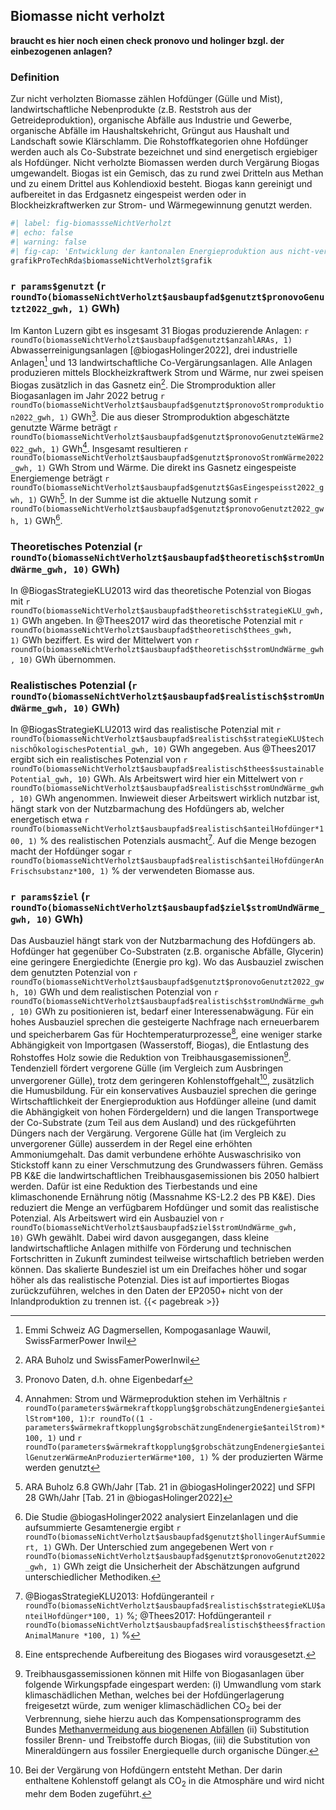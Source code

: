 ## Biomasse nicht verholzt

```{=html}
<b>
braucht es hier noch einen check pronovo und holinger bzgl. der einbezogenen anlagen?
</b>
```
### Definition

Zur nicht verholzten Biomasse zählen Hofdünger (Gülle und Mist), landwirtschaftliche Nebenprodukte (z.B. Reststroh aus der Getreideproduktion), organische Abfälle aus Industrie und Gewerbe, organische Abfälle im Haushaltskehricht, Grüngut aus Haushalt und Landschaft sowie Klärschlamm. Die Rohstoffkategorien ohne Hofdünger werden auch als Co-Substrate bezeichnet und sind energetisch ergiebiger als Hofdünger. Nicht verholzte Biomassen werden durch Vergärung Biogas umgewandelt. Biogas ist ein Gemisch, das zu rund zwei Dritteln aus Methan und zu einem Drittel aus Kohlendioxid besteht. Biogas kann gereinigt und aufbereitet in das Erdgasnetz eingespeist werden oder in Blockheizkraftwerken zur Strom- und Wärmegewinnung genutzt werden.

<!-- Wasserstoff wird im Rahmen dieses Berichts nicht zu Biogas gezählt, da dessen Produktion durch einen Elektrolyseprozess, d.h. die Aufspaltung von Wasser in Sauerstoff und Wasserstoff mithilfe von Strom, erfolgt. Ebenso wenig zählen synthetische Gase, welche ein Folgeprodukt von Wasserstoff sind, zu Biogas.  -->

```r
#| label: fig-biomassseNichtVerholzt
#| echo: false
#| warning: false
#| fig-cap: 'Entwicklung der kantonalen Energieproduktion aus nicht-verholzter Biomasse und das entsprechende realistische Potenzial (blau). Zum Vergleich sind die skalierten Werte aus den Energieperspektiven 2050+ (EP2050+) in grau gezeigt.'
grafikProTechRda$biomasseNichtVerholzt$grafik
```

### `r params$genutzt` (`r roundTo(biomasseNichtVerholzt$ausbaupfad$genutzt$pronovoGenutzt2022_gwh, 1)` GWh)

Im Kanton Luzern gibt es insgesamt 31 Biogas produzierende Anlagen: `r roundTo(biomasseNichtVerholzt$ausbaupfad$genutzt$anzahlARAs, 1)` Abwasserreinigungsanlagen [@biogasHolinger2022], drei industrielle Anlagen[^_biomassenichtverholzt-1] und 13 landwirtschaftliche Co-Vergärungsanlagen. Alle Anlagen produzieren mittels Blockheizkraftwerk Strom und Wärme, nur zwei speisen Biogas zusätzlich in das Gasnetz ein[^_biomassenichtverholzt-2]. Die Stromproduktion aller Biogasanlagen im Jahr 2022 betrug `r roundTo(biomasseNichtVerholzt$ausbaupfad$genutzt$pronovoStromproduktion2022_gwh, 1)` GWh[^_biomassenichtverholzt-3]. Die aus dieser Stromproduktion abgeschätzte genutzte Wärme beträgt `r roundTo(biomasseNichtVerholzt$ausbaupfad$genutzt$pronovoGenutzteWärme2022_gwh, 1)` GWh[^_biomassenichtverholzt-4]. Insgesamt resultieren `r roundTo(biomasseNichtVerholzt$ausbaupfad$genutzt$pronovoStromWärme2022_gwh, 1)` GWh Strom und Wärme. Die direkt ins Gasnetz eingespeiste Energiemenge beträgt `r roundTo(biomasseNichtVerholzt$ausbaupfad$genutzt$GasEingespeisst2022_gwh, 1)` GWh[^_biomassenichtverholzt-5]. In der Summe ist die aktuelle Nutzung somit `r roundTo(biomasseNichtVerholzt$ausbaupfad$genutzt$pronovoGenutzt2022_gwh, 1)` GWh[^_biomassenichtverholzt-6].

[^_biomassenichtverholzt-1]: Emmi Schweiz AG Dagmersellen, Kompogasanlage Wauwil, SwissFarmerPower Inwil

[^_biomassenichtverholzt-2]: ARA Buholz und SwissFamerPowerInwil

[^_biomassenichtverholzt-3]: Pronovo Daten, d.h. ohne Eigenbedarf

[^_biomassenichtverholzt-4]: Annahmen: Strom und Wärmeproduktion stehen im Verhältnis `r roundTo(parameters$wärmekraftkopplung$grobschätzungEndenergie$anteilStrom*100, 1)`:`r roundTo((1 - parameters$wärmekraftkopplung$grobschätzungEndenergie$anteilStrom)*100, 1)` und `r roundTo(parameters$wärmekraftkopplung$grobschätzungEndenergie$anteilGenutzerWärmeAnProduzierterWärme*100, 1)` % der produzierten Wärme werden genutzt

[^_biomassenichtverholzt-5]: ARA Buholz 6.8 GWh/Jahr [Tab. 21 in @biogasHolinger2022] und SFPI 28 GWh/Jahr [Tab. 21 in @biogasHolinger2022]

[^_biomassenichtverholzt-6]: Die Studie @biogasHolinger2022 analysiert Einzelanlagen und die aufsummierte Gesamtenergie ergibt `r roundTo(biomasseNichtVerholzt$ausbaupfad$genutzt$hollingerAufSummiert, 1)` GWh. Der Unterschied zum angegebenen Wert von `r roundTo(biomasseNichtVerholzt$ausbaupfad$genutzt$pronovoGenutzt2022_gwh, 1)` GWh zeigt die Unsicherheit der Abschätzungen aufgrund unterschiedlicher Methodiken.

### Theoretisches Potenzial (`r roundTo(biomasseNichtVerholzt$ausbaupfad$theoretisch$stromUndWärme_gwh, 10)` GWh)

In @BiogasStrategieKLU2013 wird das theoretische Potenzial von Biogas mit `r roundTo(biomasseNichtVerholzt$ausbaupfad$theoretisch$strategieKLU_gwh, 1)` GWh angeben. In @Thees2017 wird das theoretische Potenzial mit `r roundTo(biomasseNichtVerholzt$ausbaupfad$theoretisch$thees_gwh, 1)` GWh beziffert. Es wird der Mittelwert von `r roundTo(biomasseNichtVerholzt$ausbaupfad$theoretisch$stromUndWärme_gwh, 10)` GWh übernommen.

### Realistisches Potenzial (`r roundTo(biomasseNichtVerholzt$ausbaupfad$realistisch$stromUndWärme_gwh, 10)` GWh)

In @BiogasStrategieKLU2013 wird das realistische Potenzial mit `r roundTo(biomasseNichtVerholzt$ausbaupfad$realistisch$strategieKLU$technischÖkologischesPotential_gwh, 10)` GWh angegeben. Aus @Thees2017 ergibt sich ein realistisches Potenzial von `r roundTo(biomasseNichtVerholzt$ausbaupfad$realistisch$thees$sustainablePotential_gwh, 10)` GWh. Als Arbeitswert wird hier ein Mittelwert von `r roundTo(biomasseNichtVerholzt$ausbaupfad$realistisch$stromUndWärme_gwh, 10)` GWh angenommen. Inwieweit dieser Arbeitswert wirklich nutzbar ist, hängt stark von der Nutzbarmachung des Hofdüngers ab, welcher energetisch etwa `r roundTo(biomasseNichtVerholzt$ausbaupfad$realistisch$anteilHofdünger*100, 1)` % des realistischen Potenzials ausmacht[^_biomassenichtverholzt-7]. Auf die Menge bezogen macht der Hofdünger sogar `r roundTo(biomasseNichtVerholzt$ausbaupfad$realistisch$anteilHofdüngerAnFrischsubstanz*100, 1)` % der verwendeten Biomasse aus.

[^_biomassenichtverholzt-7]: @BiogasStrategieKLU2013: Hofdüngeranteil `r roundTo(biomasseNichtVerholzt$ausbaupfad$realistisch$strategieKLU$anteilHofdünger*100, 1)` %; @Thees2017: Hofdüngeranteil `r roundTo(biomasseNichtVerholzt$ausbaupfad$realistisch$thees$fractionAnimalManure *100, 1)` %

### `r params$ziel` (`r roundTo(biomasseNichtVerholzt$ausbaupfad$ziel$stromUndWärme_gwh, 10)` GWh)

Das Ausbauziel hängt stark von der Nutzbarmachung des Hofdüngers ab. Hofdünger hat gegenüber Co-Substraten (z.B. organische Abfälle, Glycerin) eine geringere Energiedichte (Energie pro kg). Wo das Ausbauziel zwischen dem genutzten Potenzial von `r roundTo(biomasseNichtVerholzt$ausbaupfad$genutzt$pronovoGenutzt2022_gwh, 10)` GWh und dem realistischen Potenzial von `r roundTo(biomasseNichtVerholzt$ausbaupfad$realistisch$stromUndWärme_gwh, 10)` GWh zu positionieren ist, bedarf einer Interessenabwägung. Für ein hohes Ausbauziel sprechen die gesteigerte Nachfrage nach erneuerbarem und speicherbarem Gas für Hochtemperaturprozesse[^_biomassenichtverholzt-8], eine weniger starke Abhängigkeit von Importgasen (Wasserstoff, Biogas), die Entlastung des Rohstoffes Holz sowie die Reduktion von Treibhausgasemissionen[^_biomassenichtverholzt-9]. Tendenziell fördert vergorene Gülle (im Vergleich zum Ausbringen unvergorener Gülle), trotz dem geringeren Kohlenstoffgehalt[^_biomassenichtverholzt-10], zusätzlich die Humusbildung. Für ein konservatives Ausbauziel sprechen die geringe Wirtschaftlichkeit der Energieproduktion aus Hofdünger alleine (und damit die Abhängigkeit von hohen Fördergeldern) und die langen Transportwege der Co-Substrate (zum Teil aus dem Ausland) und des rückgeführten Düngers nach der Vergärung. Vergorene Gülle hat (im Vergleich zu unvergorener Gülle) ausserdem in der Regel eine erhöhten Ammoniumgehalt. Das damit verbundene erhöhte Auswaschrisiko von Stickstoff kann zu einer Verschmutzung des Grundwassers führen. Gemäss PB K&E die landwirtschaftlichen Treibhausgasemissionen bis 2050 halbiert werden. Dafür ist eine Reduktion des Tierbestands und eine klimaschonende Ernährung nötig (Massnahme KS-L2.2 des PB K&E). Dies reduziert die Menge an verfügbarem Hofdünger und somit das realistische Potenzial. Als Arbeitswert wird ein Ausbauziel von `r roundTo(biomasseNichtVerholzt$ausbaupfad$ziel$stromUndWärme_gwh, 10)` GWh gewählt. Dabei wird davon ausgegangen, dass kleine landwirtschaftliche Anlagen mithilfe von Förderung und technischen Fortschritten in Zukunft zumindest teilweise wirtschaftlich betrieben werden können. Das skalierte Bundesziel ist um ein Dreifaches höher und sogar höher als das realistische Potenzial. Dies ist auf importiertes Biogas zurückzuführen, welches in den Daten der EP2050+ nicht von der Inlandproduktion zu trennen ist. {{< pagebreak >}}

[^_biomassenichtverholzt-8]: Eine entsprechende Aufbereitung des Biogases wird vorausgesetzt.

[^_biomassenichtverholzt-9]: Treibhausgassemissionen können mit Hilfe von Biogasanlagen über folgende Wirkungspfade eingespart werden: (i) Umwandlung vom stark klimaschädlichen Methan, welches bei der Hofdüngerlagerung freigesetzt würde, zum weniger klimaschädlichen CO~2~ bei der Verbrennung, siehe hierzu auch das Kompensationsprogramm des Bundes [Methanvermeidung aus biogenenen Abfällen](https://www.bafu.admin.ch/bafu/de/home/themen/klima/fachinformationen/verminderungsmassnahmen/kompensation/inland/registrierte-projekte.html) (ii) Substitution fossiler Brenn- und Treibstoffe durch Biogas, (iii) die Substitution von Mineraldüngern aus fossiler Energiequelle durch organische Dünger.

[^_biomassenichtverholzt-10]: Bei der Vergärung von Hofdüngern entsteht Methan. Der darin enthaltene Kohlenstoff gelangt als CO~2~ in die Atmosphäre und wird nicht mehr dem Boden zugeführt.


